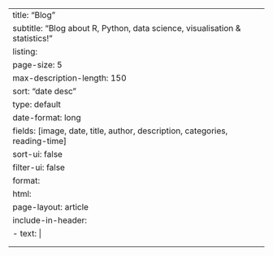 ---
title: "Blog"
subtitle: "Blog about R, Python, data science, visualisation & statistics!"
listing:
  page-size: 5
  max-description-length: 150
  sort: "date desc"
  type: default
  date-format: long
  fields: [image, date, title, author, description, categories, reading-time]
  sort-ui: false
  filter-ui: false
format: 
  html:
    page-layout: article
    include-in-header: 
      - text: |
          <script type="text/javascript" src="/Assets/Scripts/Blog/new-banner.js"></script>   
          <script type="text/javascript" src="/Assets/Scripts/Blog/page-up.js"></script>
---